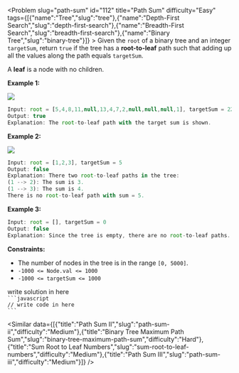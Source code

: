 
<Problem slug="path-sum" id="112" title="Path Sum" difficulty="Easy" tags={[{"name":"Tree","slug":"tree"},{"name":"Depth-First Search","slug":"depth-first-search"},{"name":"Breadth-First Search","slug":"breadth-first-search"},{"name":"Binary Tree","slug":"binary-tree"}]} >
    Given the `root` of a binary tree and an integer `targetSum`, return `true` if the tree has a **root-to-leaf** path such that adding up all the values along the path equals `targetSum`.

A **leaf** is a node with no children.

**Example 1:**

![](https://assets.leetcode.com/uploads/2021/01/18/pathsum1.jpg)
```javascript 
Input: root = [5,4,8,11,null,13,4,7,2,null,null,null,1], targetSum = 22
Output: true
Explanation: The root-to-leaf path with the target sum is shown.

```

**Example 2:**

![](https://assets.leetcode.com/uploads/2021/01/18/pathsum2.jpg)
```javascript 
Input: root = [1,2,3], targetSum = 5
Output: false
Explanation: There two root-to-leaf paths in the tree:
(1 --> 2): The sum is 3.
(1 --> 3): The sum is 4.
There is no root-to-leaf path with sum = 5.

```

**Example 3:**

```javascript 
Input: root = [], targetSum = 0
Output: false
Explanation: Since the tree is empty, there are no root-to-leaf paths.

```

**Constraints:**

*   The number of nodes in the tree is in the range `[0, 5000]`.
*   `-1000 <= Node.val <= 1000`
*   `-1000 <= targetSum <= 1000`
</Problem >

<Solution>
write solution in here
</Solution>

<Code>
```javascript
// write code in here
```
</Code>

<Similar data={[{"title":"Path Sum II","slug":"path-sum-ii","difficulty":"Medium"},{"title":"Binary Tree Maximum Path Sum","slug":"binary-tree-maximum-path-sum","difficulty":"Hard"},{"title":"Sum Root to Leaf Numbers","slug":"sum-root-to-leaf-numbers","difficulty":"Medium"},{"title":"Path Sum III","slug":"path-sum-iii","difficulty":"Medium"}]} />
